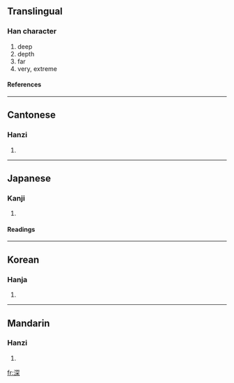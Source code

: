 ==Translingual==
===Han character===
{{Han char|rn=85|rad=水|as=08|sn=11|four=3719<sub>4</sub>|canj=水月金木 (EBCD)}}
# deep
# depth
# far
# very, extreme
====References====
{{Han ref|kx=0632.010|dkj=17687|dj=1034.080|hdz=31662.100|uh=6DF1|ud=28145|bh=B260|bd=45664}}
----
==Cantonese==
===Hanzi===
{{yue-hanzi|jyut=|y=sam1}}
# {{defn|Cantonese}}
----
==Japanese==
===Kanji===
{{ja-kanji|grade=3|rs=水08}}
# {{defn|Japanese}} 
====Readings====
{{ja-readings|on=[[しん]] (shin)|kun=[[ふかい]] (fukai), [[ふかさ]] (fukasa), [[ふかめる]] (fukameru)}}
----
==Korean==
===Hanja===
{{ko-hanja|hangeul=심|eumhun=|rv=sim|mr=sim|y=sim}}
# {{defn|Korean}}
----
==Mandarin==
===Hanzi===
{{cmn-hanzi|pin=[[shēn]] (shen1), [[zhūn]] (zhun1), [[zhǔn]] (zhun3)|wg=shen<sup>1</sup>, chun<sup>1</sup>, chun<sup>3</sup>}}
# {{defn|Mandarin}}

[[fr:深]]